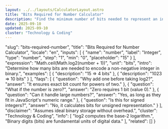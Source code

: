 ```yaml
---
layout: ../../layouts/CalculatorLayout.astro
title: "Bits Required for Number Calculator"
description: "Find the minimum number of bits needed to represent an integer."
date: 2025-09-10
updated: 2025-09-10
cluster: "Technology & Coding"
---
```


  "slug": "bits-required-number",
  "title": "Bits Required for Number Calculator",
  "locale": "en",
  "inputs": [
    { "name": "number", "label": "Integer", "type": "number", "step": "1", "min": "0", "placeholder": "15" }
  ],
  "expression": "Math.ceil(Math.log2(number + 1))",
  "unit": "bits",
  "intro": "Determine how many bits are needed to encode a non-negative integer in binary.",
  "examples": [
    { "description": "15 ⇒ 4 bits" },
    { "description": "1023 ⇒ 10 bits" }
  ],
  "faqs": [
    { "question": "Why add one before taking log2?", "answer": "It ensures exact bit count for powers of two." },
    { "question": "What if the number is zero?", "answer": "Zero requires 1 bit (value 0)." },
    { "question": "Can it handle large numbers?", "answer": "Yes, as long as they fit in JavaScript's numeric range." },
    { "question": "Is this for signed integers?", "answer": "No, it calculates bits for unsigned representation." }
  ],
  "disclaimer": "Assumes ideal binary storage without overhead.",
  "cluster": "Technology & Coding",
  "info": [
    "log2 computes the base-2 logarithm.",
    "Binary digits (bits) are fundamental units of digital data."
  ],
  "related": []
}

<Calculator schema={schema} />
